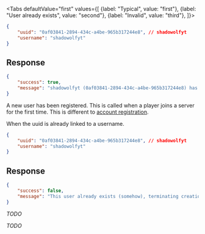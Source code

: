 <Tabs
    defaultValue="first"
    values={[
        {label: "Typical", value: "first"},
        {label: "User already exists", value: "second"},
        {label: "Invalid", value: "third"},
    ]}>
<TabItem value="first">

```json
{
    "uuid": "0af03841-2894-434c-a4be-965b317244e8", // shadowolfyt
    "username": "shadowolfyt"
}
```

## Response

```json
{
    "success": true,
    "message": "shadowolfyt (0af03841-2894-434c-a4be-965b317244e8) has been successfully created."
}
```

A new user has been registered. This is called when a player joins a server for
the first time. This is different to
[account registration](../web/register/create).

</TabItem>
<TabItem value="second">

When the uuid is already linked to a username.

```json
{
    "uuid": "0af03841-2894-434c-a4be-965b317244e8", // shadowolfyt
    "username": "shadowolfyt"
}
```

## Response

```json
{
    "success": false,
    "message": "This user already exists (somehow), terminating creation."
}
```

*TODO*

</TabItem>
<TabItem value="third">


*TODO*

</TabItem>
</Tabs>
